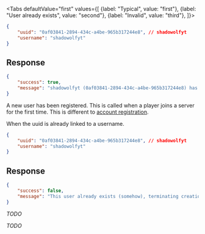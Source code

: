 <Tabs
    defaultValue="first"
    values={[
        {label: "Typical", value: "first"},
        {label: "User already exists", value: "second"},
        {label: "Invalid", value: "third"},
    ]}>
<TabItem value="first">

```json
{
    "uuid": "0af03841-2894-434c-a4be-965b317244e8", // shadowolfyt
    "username": "shadowolfyt"
}
```

## Response

```json
{
    "success": true,
    "message": "shadowolfyt (0af03841-2894-434c-a4be-965b317244e8) has been successfully created."
}
```

A new user has been registered. This is called when a player joins a server for
the first time. This is different to
[account registration](../web/register/create).

</TabItem>
<TabItem value="second">

When the uuid is already linked to a username.

```json
{
    "uuid": "0af03841-2894-434c-a4be-965b317244e8", // shadowolfyt
    "username": "shadowolfyt"
}
```

## Response

```json
{
    "success": false,
    "message": "This user already exists (somehow), terminating creation."
}
```

*TODO*

</TabItem>
<TabItem value="third">


*TODO*

</TabItem>
</Tabs>
